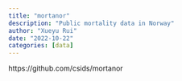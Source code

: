 ```yaml
---
title: "mortanor"
description: "Public mortality data in Norway"
author: "Xueyu Rui"
date: "2022-10-22"
categories: [data]
---
```


https://github.com/csids/mortanor